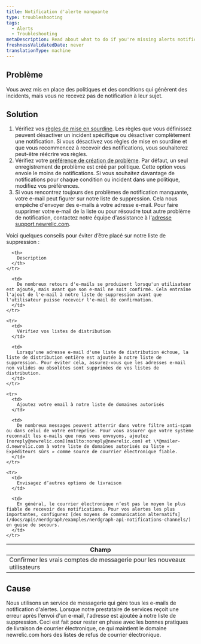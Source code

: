 ```yaml
---
title: Notification d'alerte manquante
type: troubleshooting
tags:
  - Alerts
  - Troubleshooting
metaDescription: Read about what to do if you're missing alerts notifications.
freshnessValidatedDate: never
translationType: machine
---
```


## Problème

Vous avez mis en place des politiques et des conditions qui génèrent des incidents, mais vous ne recevez pas de notification à leur sujet.

## Solution

1. Vérifiez vos [règles de mise en sourdine](/docs/alerts/new-relic-alerts/managing-notification-channels/muting-rules-suppress-notifications). Les règles que vous définissez peuvent désactiver un incident spécifique ou désactiver complètement une notification. Si vous désactivez vos règles de mise en sourdine et que vous recommencez à recevoir des notifications, vous souhaiterez peut-être réécrire vos règles.
2. Vérifiez votre [préférence de création de problème](/docs/alerts/new-relic-alerts/configuring-alert-policies/specify-when-new-relic-creates-incidents#preference-options). Par défaut, un seul enregistrement de problème est créé par politique. Cette option vous envoie le moins de notifications. Si vous souhaitez davantage de notifications pour chaque condition ou incident dans une politique, modifiez vos préférences.
3. Si vous rencontrez toujours des problèmes de notification manquante, votre e-mail peut figurer sur notre liste de suppression. Cela nous empêche d'envoyer des e-mails à votre adresse e-mail. Pour faire supprimer votre e-mail de la liste ou pour résoudre tout autre problème de notification, contactez notre équipe d'assistance à l'[adresse support.newrelic.com](https://support.newrelic.com).

Voici quelques conseils pour éviter d’être placé sur notre liste de suppression :

<table>
  <thead>
    <tr>
      <th>
        Champ
      </th>

      <th>
        Description
      </th>
    </tr>
  </thead>

  <tbody>
    <tr>
      <td>
        Confirmer les vrais comptes de messagerie pour les nouveaux utilisateurs
      </td>

      <td>
        De nombreux retours d'e-mails se produisent lorsqu'un utilisateur est ajouté, mais avant que son e-mail ne soit confirmé. Cela entraîne l'ajout de l'e-mail à notre liste de suppression avant que l'utilisateur puisse recevoir l'e-mail de confirmation.
      </td>
    </tr>

    <tr>
      <td>
        Vérifiez vos listes de distribution
      </td>

      <td>
        Lorsqu'une adresse e-mail d'une liste de distribution échoue, la liste de distribution entière est ajoutée à notre liste de suppression. Pour éviter cela, assurez-vous que les adresses e-mail non valides ou obsolètes sont supprimées de vos listes de distribution.
      </td>
    </tr>

    <tr>
      <td>
        Ajoutez votre email à notre liste de domaines autorisés
      </td>

      <td>
        De nombreux messages peuvent atterrir dans votre filtre anti-spam ou dans celui de votre entreprise. Pour vous assurer que votre système reconnaît les e-mails que nous vous envoyons, ajoutez [noreply@newrelic.com](mailto:noreply@newrelic.com) et \*@mailer-d.newrelic.com à votre liste de domaines autorisés ou liste « Expéditeurs sûrs » comme source de courrier électronique fiable.
      </td>
    </tr>

    <tr>
      <td>
        Envisagez d’autres options de livraison
      </td>

      <td>
        En général, le courrier électronique n’est pas le moyen le plus fiable de recevoir des notifications. Pour vos alertes les plus importantes, configurez [des moyens de communication alternatifs](/docs/apis/nerdgraph/examples/nerdgraph-api-notifications-channels/) en guise de secours.
      </td>
    </tr>
  </tbody>
</table>

## Cause

Nous utilisons un service de messagerie qui gère tous les e-mails de notification d'alertes. Lorsque notre prestataire de services reçoit une erreur après l'envoi d'un e-mail, l'adresse est ajoutée à notre liste de suppression. Ceci est fait pour rester en phase avec les bonnes pratiques de livraison de courrier électronique, ce qui maintient le domaine newrelic.com hors des listes de refus de courrier électronique.
